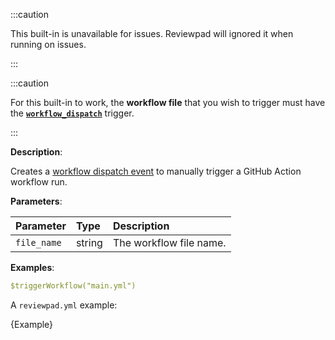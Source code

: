 
:::caution

This built-in is unavailable for issues. Reviewpad will ignored it when running on issues.

:::

:::caution

For this built-in to work, the **workflow file** that you wish to trigger must have the **[`workflow_dispatch`](https://docs.github.com/en/rest/actions/workflows?apiVersion=2022-11-28#create-a-workflow-dispatch-event)** trigger.

:::

**Description**:

Creates a [workflow dispatch event](https://docs.github.com/en/rest/actions/workflows?apiVersion=2022-11-28#create-a-workflow-dispatch-event) to manually trigger a GitHub Action workflow run.

**Parameters**:

| Parameter   | Type   | Description             |
| :---------- | :----- | :---------------------- |
| `file_name` | string | The workflow file name. |

**Examples**:

```yml
$triggerWorkflow("main.yml")
```

A `reviewpad.yml` example:

<CodeBlock language="yml" title="reviewpad.yml">{Example}</CodeBlock>

